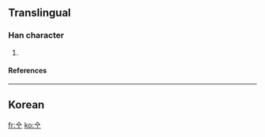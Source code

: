 ==Translingual==
===Han character===
{{Han char|rn=2|rad=丨|as=02|sn=3|four=|canj=人一中 (OML)}}
# 
====References====
{{Han ref|kx=0079.021|dkj=|dj=|hdz=|uh=3403|ud=13315|bh=|bd=}}

----
==Korean==
{{ko-hanja|hangeul=[[마]]|eumhun=[[망치]] [[마]]|rv=|mr=}}
{{defn|Korean}}

[[fr:㐃]]
[[ko:㐃]]
